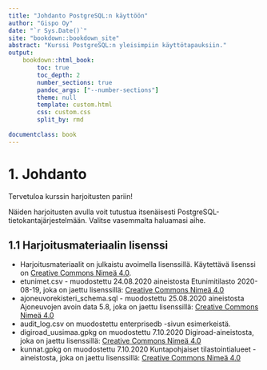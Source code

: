 ```yaml
---
title: "Johdanto PostgreSQL:n käyttöön"
author: "Gispo Oy"   
date: "`r Sys.Date()`"
site: "bookdown::bookdown_site"
abstract: "Kurssi PostgreSQL:n yleisimpiin käyttötapauksiin."
output:
    bookdown::html_book:
        toc: true
        toc_depth: 2
        number_sections: true
        pandoc_args: ["--number-sections"]
        theme: null
        template: custom.html
        css: custom.css
        split_by: rmd
      
documentclass: book
---
```


# 1. Johdanto


Tervetuloa kurssin harjoitusten pariin!

Näiden harjoitusten avulla voit tutustua itsenäisesti PostgreSQL-tietokantajärjestelmään. Valitse vasemmalta haluamasi aihe.

## 1.1 Harjoitusmateriaalin lisenssi

* Harjoitusmateriaalit on julkaistu avoimella lisenssillä. Käytettävä lisenssi on [Creative Commons Nimeä 4.0](https://creativecommons.org/licenses/by/4.0/deed.fi).
* etunimet.csv - muodostettu 24.08.2020 aineistosta Etunimitilasto 2020-08-19, joka on jaettu lisenssillä: [Creative Commons Nimeä 4.0](https://creativecommons.org/licenses/by/4.0/deed.fi)
* ajoneuvorekisteri_schema.sql - muodostettu 25.08.2020 aineistosta Ajoneuvojen avoin data 5.8, joka on jaettu lisenssillä: [Creative Commons Nimeä 4.0](https://creativecommons.org/licenses/by/4.0/deed.fi)
* audit_log.csv on muodostettu enterprisedb -sivun esimerkeistä.
* digiroad_uusimaa.gpkg on muodostettu 7.10.2020 Digiroad-aineistosta, joka on jaettu lisenssillä: [Creative Commons Nimeä 4.0](https://creativecommons.org/licenses/by/4.0/deed.fi)
* kunnat.gpkg on muodostettu 7.10.2020 Kuntapohjaiset tilastointialueet -aineistosta, joka on jaettu lisenssillä: [Creative Commons Nimeä 4.0](https://creativecommons.org/licenses/by/4.0/deed.fi)
